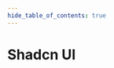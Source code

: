 ```yaml
---
hide_table_of_contents: true
---
```



# Shadcn UI

<Sandbox
  name="Shadcn UI codesandbox"
  source="https://stackblitz.com/edit/vitejs-vite-7lkofe?embed=1&file=src%2Fapp.tsx&view=preview"
/>
